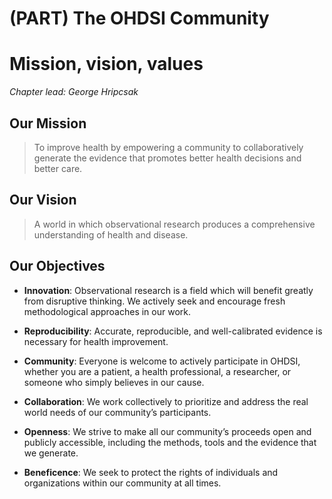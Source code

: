 \mainmatter

# (PART) The OHDSI Community {-} 

# Mission, vision, values {#MissionVisionValues}

*Chapter lead: George Hripcsak* 

## Our Mission 

> To improve health by empowering a community to collaboratively generate the evidence that promotes better health decisions and better care. \index{mission}

## Our Vision 

> A world in which observational research produces a comprehensive understanding of health and disease. \index{vision}

## Our Objectives 

* **Innovation**: Observational research is a field which will benefit greatly from disruptive thinking. We actively seek and encourage fresh methodological approaches in our work.

* **Reproducibility**: Accurate, reproducible, and well-calibrated evidence is necessary for health improvement.

* **Community**: Everyone is welcome to actively participate in OHDSI, whether you are a patient, a health professional, a researcher, or someone who simply believes in our cause. \index{community}

* **Collaboration**: We work collectively to prioritize and address the real world needs of our community’s participants.

* **Openness**: We strive to make all our community’s proceeds open and publicly accessible, including the methods, tools and the evidence that we generate.

* **Beneficence**: We seek to protect the rights of individuals and organizations within our community at all times.
\index{objectives}
